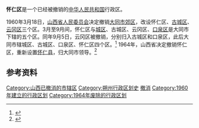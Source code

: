 '''怀仁区'''是一个已经被撤销的[[中华人民共和国|中华人民共和国]]行政区。

1960年3月18日，[[山西省人民委员会|山西省人民委员会]]决定撤销[[郊区_(大同市)|大同市郊区]]，改设怀仁区、[[古城区|古城区]]、[[云冈区|云冈区]]三个区。3月至9月间，怀仁区与[[城区_(大同市)|城区]]、古城区、云冈区、[[口泉区|口泉区]]是大同市下辖的五个区。同年9月5日，云冈区被撤销，分别归入古城区和口泉区，此后大同市辖城区、古城区、口泉区、怀仁区四个区。<ref>{{cite web|title=1960年山西省行政区划|url=http://www.xzqh.org/html/show/sx/3677.html|publisher=行政区划网|accessdate=2013-05-25|archive-date=2017-11-13|archive-url=https://web.archive.org/web/20171113003252/http://www.xzqh.org/html/show/sx/3677.html|dead-url=no}}</ref> 1964年，山西省决定撤销怀仁区，重新设置[[怀仁县|怀仁县]]，归大同市领导。<ref>{{cite journal|title=山西省人民委员会关于恢复大同、怀仁两个县的通知|journal=山西政报|year=1964|issue=12|accessdate=2013-05-25}}</ref>

==参考资料==
{{reflist}}

{{山西行政区划小作品}}
{{DEFAULTSORT:H}}
[[Category:山西已撤消的市辖区|Category:山西已撤消的市辖区]]
[[Category:朔州行政区划史|Category:朔州行政区划史]]
[[Category:怀仁县行政区划|撤消]]
[[Category:1960年建立的行政区划|Category:1960年建立的行政区划]]
[[Category:1964年废除的行政区划|Category:1964年废除的行政区划]]